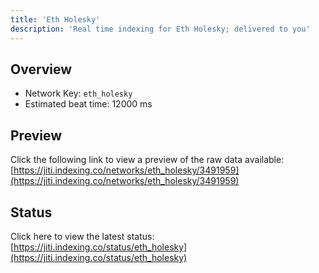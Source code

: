 ```yaml
---
title: 'Eth Holesky'
description: 'Real time indexing for Eth Holesky; delivered to you'
---
```


## Overview
- Network Key: `eth_holesky`
- Estimated beat time: 12000 ms

## Preview
Click the following link to view a preview of the raw data available: [https://jiti.indexing.co/networks/eth_holesky/3491959](https://jiti.indexing.co/networks/eth_holesky/3491959)

## Status
Click here to view the latest status: [https://jiti.indexing.co/status/eth_holesky](https://jiti.indexing.co/status/eth_holesky)
